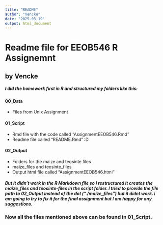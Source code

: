 ```yaml
---
title: "README"
author: "Vencke"
date: "2025-03-19"
output: html_document
---
```



# Readme file for EEOB546 R Assignemnt
## by Vencke

##### I did the homework first in R and structured my folders like this: 

#### 00_Data
* Files from Unix Assignment 

#### 01_Script

* Rmd file with the code called "AssignmentEEOB546.Rmd"
* Readme file called "README.Rmd" :D 

#### 02_Output

* Folders for the maize and teosinte files
* maize_files and teosinte_files 
* Output html file called "AssignmentEEOB546.html"

##### But it didn't work in the R Markdown file so I restructured it creates the maize_files and teosinte-files in the script folder. I tried to provide the file path to 02_Output instead of the dot ("./maize_files") but it didnt work. I am going to try to fix it for the final assignment but I am happy for any suggestions.  

### Now all the files mentioned above can be found in 01_Script. 